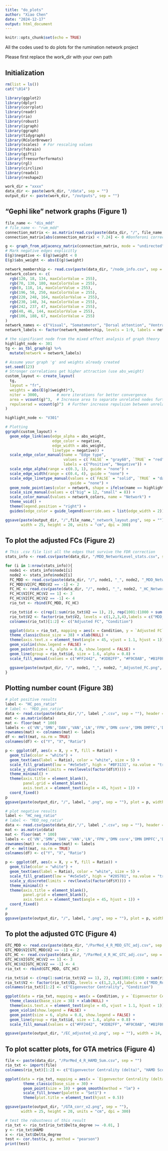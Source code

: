 ```yaml
---
title: "do_plots"
author: "Xiao Chen"
date: "2024-12-17"
output: html_document
---
```


```r
knitr::opts_chunk$set(echo = TRUE)
```

All the codes used to do plots for the rumination network project

Please first replace the work_dir with your own path

## Initialization

```r

rm(list = ls())
cat("\014")

library(ggplot2)
library(dplyr)
library(corrplot)
library(readr)
library(rio)
library(robust)
library(igraph)
library(ggraph)
library(tidygraph)
library(RColorBrewer)
library(scales)  # For rescaling values
library(fsbrain)
library(gifti)
library(freesurferformats)
library(rgl)
library(circlize)
library(readxl) 
library(reshape2)

work_dir = "xxxx"
data_dir <- paste(work_dir, "/data", sep = "")
output_dir <- paste(work_dir, "/outputs", sep = "")
```

## "Gephi like" network graphs (Figure 1)

```r
file_name <- "dis_mdd"
# file_name <- "rum_mdd"
connection_matrix <- as.matrix(read.csv(paste(data_dir, "/", file_name, "_oneT.csv", sep = ""), header = FALSE))
connection_matrix[abs(connection_matrix) < 7.24] <- 0 #Bonferoni correction: p < 0.001/73536

g <- graph_from_adjacency_matrix(connection_matrix, mode = "undirected", weighted = TRUE, diag = FALSE)
# Mark negative edges explicitly
E(g)$negative <- E(g)$weight < 0
E(g)$abs_weight <- abs(E(g)$weight)

network_membership <- read.csv(paste(data_dir, "/node_info.csv", sep = ""), header = TRUE)$network
network_colors <- c(
  rgb(120, 18, 134, maxColorValue = 255),   
  rgb(70, 130, 180, maxColorValue = 255),  
  rgb(0, 118, 14, maxColorValue = 255),   
  rgb(196, 58, 250, maxColorValue = 255), 
  rgb(220, 248, 164, maxColorValue = 255), 
  rgb(230, 148, 34, maxColorValue = 255),  
  rgb(242, 237, 47, maxColorValue = 255), 
  rgb(40, 46, 144, maxColorValue = 255),
  rgb(106, 188, 67, maxColorValue = 255)
)
network_names <- c("Visual", "Somatomotor", "Dorsal attention", "Ventral attention", "Limbic", "Frontoparietal", "Default core", "Default DMPFC", "Default MTL")
network_labels <- factor(network_membership, levels = 1:9, labels = network_names)

# the significant node from the mixed effect analysis of graph theory
highlight_node <- 301
tg <- as_tbl_graph(g) %>%
  mutate(network = network_labels)

# Assume your graph 'g' and weights already created
set.seed(123)
# Stronger correlations get higher attraction (use abs_weight)
custom_layout <- create_layout(
  tg, 
  layout = "fr", 
  weights = abs(E(g)$weight)*3,
  niter = 3000,        # more iterations for better convergence
  area = vcount(g)^3,  # Increase area to separate unrelated nodes further
  repulserad = vcount(g)^3  # Further increase repulsion between unrelated nodes
)

highlight_node <- "V301"

# Plotting
ggraph(custom_layout) +
  geom_edge_link(aes(edge_alpha = abs_weight,
                     edge_color = negative,
                     edge_width = abs_weight,
                     linetype = negative)) +
  scale_edge_color_manual(name = "Edge type",
                          values = c(`FALSE` = "gray60", `TRUE` = "red"),
                          labels = c("Positive", "Negative")) +
  scale_edge_alpha(range = c(0.3, 1), guide = "none") +
  scale_edge_width(range = c(0.4, 4), guide = "none") +
  scale_edge_linetype_manual(values = c(`FALSE` = "solid", `TRUE` = "dashed"),
                             guide = "none") +
  geom_node_point(aes(color = network, shape = ifelse(name == highlight_node, "2", "1"), size = factor(ifelse(name == highlight_node, "big", "small")))) +
  scale_size_manual(values = c("big" = 12, "small" = 8)) + 
  scale_color_manual(values = network_colors, name = "Network") +
  theme_void() +
  theme(legend.position = "right") +
  guides(edge_color = guide_legend(override.aes = list(edge_width = 2)))

ggsave(paste(output_dir, "/",file_name,"_network_layout.png", sep = ""), 
       width = 25, height = 20, units = "cm", dpi = 300)
```

## To plot the adjusted FCs (Figure 2)

```r
# This .csv file list all the edges that survive the FDR correction
stats_info <- read.csv(paste(data_dir, "/MDD_NetworkLevel_stats.csv", sep = ""))

for (i in 1:nrow(stats_info)){
  node1 <- stats_info$node1[i]
  node2 <- stats_info$node2[i]
  FC_MDD <- read.csv(paste(data_dir, "/", node1, "_", node2, "_MDD_NetworkLevel_AdjustedFC.csv", sep = ""), header = FALSE)
  FC_MDD$V2[FC_MDD$V2 == -1] <- 2
  FC_HC <- read.csv(paste(data_dir, "/", node1, "_", node2, "_HC_NetworkLevel_AdjustedFC.csv", sep = ""), header = FALSE)
  FC_HC$V2[FC_HC$V2 == 1] <- 3
  FC_HC$V2[FC_HC$V2 == -1] <- 4
  rio_txt <- rbind(FC_MDD, FC_HC)

  rio_txt$id <- c(rep(1:sum(rio_txt$V2 == 1), 2), rep(1001:(1000 + sum(rio_txt$V2 == 3)), 2))
  rio_txt$V2 <- factor(rio_txt$V2, levels = c(1,2,3,4),labels = c("MDD_Rum", "MDD_Dis", "HC_Rum", "HC_Dis"))
  colnames(rio_txt)[1:2] <- c("Adjusted FC", "Condition")

  ggplot(data = rio_txt, mapping = aes(x = Condition, y = `Adjusted FC`, fill = Condition)) +
  theme_classic(base_size = 38) + xlab(NULL) +
  theme(axis.text.x = element_text(angle = 45, vjust = 1.1, hjust = 1)) +
  geom_violin(show.legend = FALSE) + 
  geom_point(size = 6, alpha = 0.8, show.legend = FALSE) +
  geom_line(group = rio_txt$id, size = 1.6, alpha = 0.8) +
  scale_fill_manual(values = c("#FF2442", "#3DB2FF", "#F9C0AB", "#B1F0F7"))

  ggsave(paste(output_dir, "/", node1, "_", node2, "_Adjusted_FC.png", sep = ""), width = 24, height = 22, units = "cm", dpi = 300)
}
```

## Plotting number count (Figure 3B)

```r
# plot positive results
label <- "HC_pos_ratio"
# label <- "MDD_pos_ratio"
data <- read.csv(paste(data_dir,"/", label ,".csv", sep = ""), header = FALSE)
mat <- as.matrix(data)
mat <- floor(mat * 100)
labels <- c('VN','SMN','DAN','VAN','LN','FPN','DMN core','DMN DMPFC','DMN MTL')
rownames(mat) <- colnames(mat) <- labels
df <- melt(mat, na.rm = TRUE)
colnames(df) <- c("Y", "X", "Ratio")

p <- ggplot(df, aes(x = X, y = Y, fill = Ratio)) +
  geom_tile(color = "white") +
  geom_text(aes(label = Ratio), color = "white", size = 5) +
  scale_fill_gradient(low = "#e5e5e5", high = "#BF3131", na.value = "transparent", limits = c(0, 30)) +
  scale_y_discrete(limits = rev(levels(factor(df$Y)))) +
  theme_minimal() +
  theme(axis.title = element_blank(),
        panel.grid = element_blank(),
        axis.text.x = element_text(angle = 45, hjust = 1)) +
  coord_fixed()
p
ggsave(paste(output_dir, "/", label, ".png", sep = ""), plot = p, width = 6, height = 6, dpi = 600)

# plot negative results
label <- "HC_neg_ratio"
# label <- "MDD_neg_ratio"
data <- read.csv(paste(data_dir,"/", label ,".csv", sep = ""), header = FALSE)
mat <- as.matrix(data)
mat <- floor(mat * 100)
labels <- c('VN','SMN','DAN','VAN','LN','FPN','DMN core','DMN DMPFC','DMN MTL')
rownames(mat) <- colnames(mat) <- labels
df <- melt(mat, na.rm = TRUE)
colnames(df) <- c("Y", "X", "Ratio")

p <- ggplot(df, aes(x = X, y = Y, fill = Ratio)) +
  geom_tile(color = "white") +
  geom_text(aes(label = Ratio), color = "white", size = 5) +
  scale_fill_gradient(low = "#e5e5e5", high = "#205781", na.value = "transparent", limits = c(0, 30)) +
  scale_y_discrete(limits = rev(levels(factor(df$Y)))) +
  theme_minimal() +
  theme(axis.title = element_blank(),
        panel.grid = element_blank(),
        axis.text.x = element_text(angle = 45, hjust = 1)) +
  coord_fixed()
# 
p
ggsave(paste(output_dir, "/", label, ".png", sep = ""), plot = p, width = 6, height = 6, dpi = 600)
```

## To plot the adjusted GTC (Figure 4)

```r
GTC_MDD <- read.csv(paste(data_dir, "/ParMed_4_R_MDD_GTC_adj.csv", sep = ""), header = FALSE)
GTC_MDD$V2[GTC_MDD$V2 == -1] <- 2
GTC_HC <- read.csv(paste(data_dir, "/ParMed_4_R_HC_GTC_adj.csv", sep = ""), header = FALSE)
GTC_HC$V2[GTC_HC$V2 == 1] <- 3
GTC_HC$V2[GTC_HC$V2 == -1] <- 4
rio_txt <- rbind(GTC_MDD, GTC_HC)

rio_txt$id <- c(rep(1:sum(rio_txt$V2 == 1), 2), rep(1001:(1000 + sum(rio_txt$V2 == 3)), 2))
rio_txt$V2 <- factor(rio_txt$V2, levels = c(1,2,3,4),labels = c("MDD_Rum", "MDD_Dis", "HC_Rum", "HC_Dis"))
colnames(rio_txt)[1:2] <- c("Eigenvector Centrality", "Condition")

ggplot(data = rio_txt, mapping = aes(x = Condition, y = `Eigenvector Centrality`, fill = Condition)) +
  theme_classic(base_size = 38) + xlab(NULL) +
  theme(axis.text.x = element_text(angle = 45, vjust = 1.1, hjust = 1)) +
  geom_violin(show.legend = FALSE) + 
  geom_point(size = 6, alpha = 0.8, show.legend = FALSE) +
  geom_line(group = rio_txt$id, size = 1.6, alpha = 0.8) +
  scale_fill_manual(values = c("#FF2442", "#3DB2FF", "#F9C0AB", "#B1F0F7"))

ggsave(paste(output_dir, "/EC_adjusted_v2.png", sep = ""), width = 24, height = 22, units = "cm", dpi = 300)

```

## To plot scatter plots, for GTA metrics (Figure 4)

```r
file <- paste(data_dir, "/ParMed_4_R_HAMD_Sum.csv", sep = "")
rio_txt <- import(file) 
colnames(rio_txt)[1:2] <- c("Eigenvector Centrality (delta)", "HAMD Score")

ggplot(data = rio_txt, mapping = aes(x = `Eigenvector Centrality (delta)`, y = `HAMD Score`)) +
        theme_classic(base_size = 30) +
        geom_point(size = 10) + geom_smooth(method = "lm") +
        scale_fill_brewer(palette = "Set1") +
        theme(plot.title = element_text(hjust = 0.5))

ggsave(paste(output_dir, "/GTA_corr_v2.png", sep = ""), 
       width = 25, height = 20, units = "cm", dpi = 300)

# test the robustness of this result
rio_txt <- rio_txt[rio_txt$Delta_degree >= -0.01, ]
y <- rio_txt$HAMD
x <- rio_txt$Delta_degree
test <- cor.test(x, y, method = "pearson")
print(test)
```
